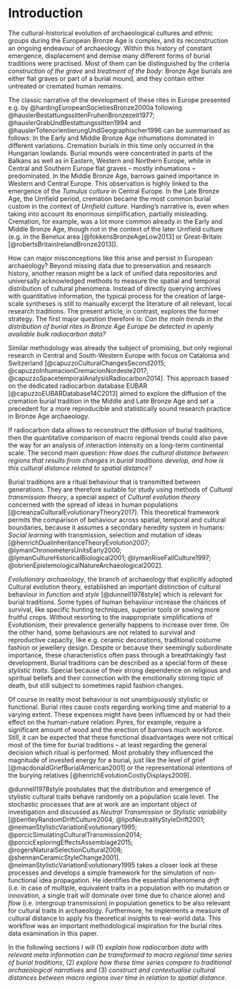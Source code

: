 # Introduction {#introduction}

The cultural-historical evolution of archaeological cultures and ethnic groups during the European Bronze Age is complex, and its reconstruction an ongoing endeavour of archaeology. Within this history of constant emergence, displacement and demise many different forms of burial traditions were practised. Most of them can be distinguished by the criteria *construction of the grave* and *treatment of the body*: Bronze Age burials are either flat graves or part of a burial mound, and they contain either untreated or cremated human remains. 

The classic narrative of the development of these rites in Europe presented e.g. by @hardingEuropeanSocietiesBronze2000a following @hauslerBestattungssittenFruhenBronzezeit1977; @hauslerGrabUndBestattungssitten1994 and @hauslerTotenorientierungUndGeographischer1996 can be summarised as follows: In the Early and Middle Bronze Age inhumations dominated in different variations. Cremation burials in this time only occurred in the Hungarian lowlands. Burial mounds were concentrated in parts of the Balkans as well as in Eastern, Western and Northern Europe, while in Central and Southern Europe flat graves -- mostly inhumations -- predominated. In the Middle Bronze Age, barrows gained importance in Western and Central Europe. This observation is highly linked to the emergence of the *Tumulus culture* in Central Europe. In the Late Bronze Age, the Urnfield period, cremation became the most common burial custom in the context of *Urnfield culture*. Harding's narrative is, even when taking into account its enormous simplification, partially misleading. Cremation, for example, was a lot more common already in the Early and Middle Bronze Age, though not in the context of the later Urnfield culture (e.g. in the Benelux area [@fokkensBronzeAgeLow2013] or Great-Britain [@robertsBritainIrelandBronze2013]).

How can major misconceptions like this arise and persist in European archaeology? Beyond missing data due to preservation and research history, another reason might be a lack of unified data repositories and universally acknowledged methods to measure the spatial and temporal distribution of cultural phenomena. Instead of directly querying archives with quantitative information, the typical process for the creation of large-scale syntheses is still to manually excerpt the literature of all relevant, local research traditions. The present article, in contrast, explores the former strategy. The first major question therefore is: *Can the main trends in the distribution of burial rites in Bronze Age Europe be detected in openly available bulk radiocarbon data?* 

Similar methodology was already the subject of promising, but only regional research in Central and South-Western Europe with focus on Catalonia and Switzerland [@capuzzoCulturalChangesSecond2015; @capuzzoInhumacionCremacionNordeste2017; @capuzzoSpacetemporalAnalysisRadiocarbon2014]. This approach based on the dedicated radiocarbon database EUBAR [@capuzzoEUBARDatabase14C2013] aimed to explore the diffusion of the cremation burial tradition in the Middle and Late Bronze Age and set a precedent for a more reproducible and statistically sound research practice in Bronze Age archaeology.

If radiocarbon data allows to reconstruct the diffusion of burial traditions, then the quantitative comparison of macro regional trends could also pave the way for an analysis of interaction intensity on a long-term continental scale. The second main question: *How does the cultural distance between regions that results from changes in burial traditions develop, and how is this cultural distance related to spatial distance?*

Burial traditions are a ritual behaviour that is transmitted between generations. They are therefore suitable for study using methods of *Cultural transmission theory*, a special aspect of *Cultural evolution theory* concerned with the spread of ideas in human populations [@creanzaCulturalEvolutionaryTheory2017]. This theoretical framework permits the comparison of behaviour across spatial, temporal and cultural boundaries, because it assumes a secondary heredity system in humans: *Social learning* with transmission, selection and mutation of ideas [@henrichDualinheritanceTheoryEvolution2007; @lymanChronometersUnitsEarly2000; @lymanCultureHistoricalBiological2001; @lymanRiseFallCulture1997; @obrienEpistemologicalNatureArchaeological2002]. 

*Evolutionary archaeology*, the branch of archaeology that explicitly adopted Cultural evolution theory, established an important distinction of cultural behaviour in *function* and *style* [@dunnell1978style] which is relevant for burial traditions. Some types of human behaviour increase the chances of survival, like specific hunting techniques, superior tools or sowing more fruitful crops. Without resorting to the inappropriate simplifications of Evolutionism, their prevalence generally happens to increase over time. On the other hand, some behaviours are not related to survival and reproductive capacity, like e.g. ceramic decorations, traditional costume fashion or jewellery design. Despite or because their seemingly subordinate importance, these characteristics often pass through a breathtakingly fast development. Burial traditions can be described as a special form of these *stylistic traits*. Special because of their strong dependence on religious and spiritual beliefs and their connection with the emotionally stirring topic of death, but still subject to sometimes rapid fashion changes.

Of course in reality most behaviour is not unambiguously stylistic or functional. Burial rites cause costs regarding working time and material to a varying extent. These expenses might have been influenced by or had their effect on the human-nature relation: Pyres, for example, require a significant amount of wood and the erection of barrows much workforce. Still, it can be expected that these functional disadvantages were not critical most of the time for burial traditions -- at least regarding the general decision which ritual is performed. Most probably they influenced the magnitude of invested energy for a burial, just like the level of grief [@macdonaldGriefBurialAmerican2001] or the representational intentions of the burying relatives [@henrichEvolutionCostlyDisplays2009].

@dunnell1978style postulates that the distribution and emergence of stylistic cultural traits behave randomly on a population scale level. The stochastic processes that are at work are an important object of investigation and discussed as *Neutral Transmission* or *Stylistic variability* [@bentleyRandomDriftCulture2004; @lipoNeutralityStyleDrift2001; @neimanStylisticVariationEvolutionary1995; @porcicSimulatingCulturalTransmission2014; @porcicExploringEffectsAssemblage2015; @rogersNaturalSelectionCultural2008; @shennanCeramicStyleChange2001]. @neimanStylisticVariationEvolutionary1995 takes a closer look at these processes and develops a simple framework for the simulation of non-functional idea propagation. He identifies the essential phenomena *drift* (i.e. in case of multiple, equivalent traits in a population with no mutation or innovation, a single trait will dominate over time due to chance alone) and *flow* (i.e. intergroup transmission) in population genetics to be also relevant for cultural traits in archaeology. Furthermore, he implements a measure of cultural distance to apply his theoretical insights to real-world data. This workflow was an important methodological inspiration for the burial rites data examination in this paper.

In the following sections I will (1) *explain how radiocarbon data with relevant meta information can be transformed to macro regional time series of burial traditions*, (2) *explore how these time series compare to traditional archaeological narratives* and (3) *construct and contextualise cultural distances between macro regions over time in relation to spatial distance*.
